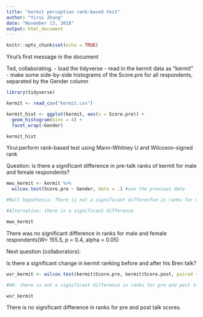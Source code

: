 ```yaml
---
title: "kermit perception rank-based test"
author: "Yirui Zhang"
date: "November 13, 2018"
output: html_document
---
```


```r
knitr::opts_chunk$set(echo = TRUE)
```

Yirui's first message in the document

Ted, collaborating.
- load the tidyverse
- read in the kermit data as "kermit"
- make some side-by-side histograms of the Score.pre for all respondents, separated by the Gender column

```r

library(tidyverse)

kermit <- read_csv("kermit.csv")

```

```r

kermit_hist <- ggplot(kermit, aes(x = Score.pre)) +
  geom_histogram(bins = 4) +
  facet_wrap(~Gender)

kermit_hist

```

Yirui:perform rank-based test using Mann-Whitney U and Wilcoxon-signed rank

Question: is there a significant difference in pre-talk ranks of kermit for male and female respondents?

```r
mwu_kermit <- kermit %>% 
  wilcox.test(Score.pre ~ Gender, data = .) #use the previous data

#Null hypothesis: There is not a significant differenfce in ranks for male and female respondents

#Alternative: there is a significant difference

mwu_kermit

```

There was no significant difference in ranks for male and female respondents(W= 155.5, p = 0.4, alpha = 0.05) 

Next question (collaborators):

Is there a significant change in kermit ranking before and after his Bren talk?

```r

wsr_kermit <- wilcox.test(kermit$Score.pre, kermit$Score.post, paired = TRUE)

#H0: there is not a significant difference in ranks for pre and post talk scores

wsr_kermit

```

There is no significant difference in ranks for pre and post talk scores.